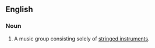 ==English==

===Noun===
{{en-noun|sg=[[string]] [[band]]}}

# {{music}} A music group consisting solely of [[stringed instrument]]s.